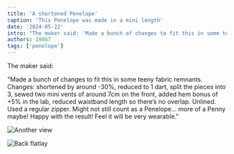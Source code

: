 ```yaml
---
title: 'A shortened Penelope'
caption: 'This Penelope was made in a mini length'
date: '2024-05-22'
intro: "The maker said: 'Made a bunch of changes to fit this in some teeny fabric remnants.'"
authors: 19867
tags: ['penelope']
---
```


<!-- truncate -->

The maker said:

"Made a bunch of changes to fit this in some teeny fabric remnants. Changes: shortened by around -30%, reduced to 1 dart, split the pieces into 3, sewed two mini vents of around 7cm on the front, added hem bonus of +5% in the lab, reduced waistband length so there’s no overlap. Unlined. Used a regular zipper. Might not still count as a Penelope… more of a Penny maybe! Happy with the result! Feel it will be very wearable."

![Another view](https://imagedelivery.net/ouSuR9yY1bHt-fuAokSA5Q/showcase-a-shortened-penelope-1/public 'Another view')

![Back flatlay](https://imagedelivery.net/ouSuR9yY1bHt-fuAokSA5Q/showcase-a-shortened-penelope-2/public 'Back flatlay')
